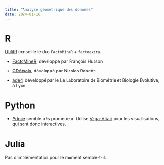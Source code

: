 ```yaml
---
title: "Analyse géométrique des données"
date: 2024-01-16
---
```


# R

::: callout-note
[UtilitR](https://www.book.utilitr.org/03_fiches_thematiques/fiche_analyse_de_donnees) conseille le duo `FactoMineR` + `factoextra`.
:::

-   [FactoMineR](http://factominer.free.fr/index_fr.html), développé par François Husson

-   [GDAtools](https://nicolas-robette.github.io/GDAtools/), développé par Nicolas Robette

-   [ade4](http://sdray.github.io/ade4/), développé par le Le Laboratoire de Biométrie et Biologie Évolutive, à Lyon.

# Python

-   [Prince](https://maxhalford.github.io/prince/) semble très prometteur. Utilise [Vega-Altair](https://github.com/altair-viz/altair) pour les visualisations, qui sont donc interactives.

# Julia

Pas d'implémentation pour le moment semble-t-il.
